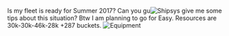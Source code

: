 Is my fleet is ready for Summer 2017? Can you gu[[File:Aldaşsldasdias.jpg|thumb|Ships]]ys give me some tips about this situation? Btw I am planning to go for Easy. Resources are 30k-30k-46k-28k +287 buckets. [[File:Adasdadlas.jpg|thumb|Equipment]]<ac_metadata title="Please check my fleet"> </ac_metadata>